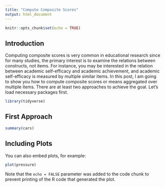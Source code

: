 ```yaml
---
title: "Compute Composite Scores"
output: html_document
---
```


```r
knitr::opts_chunk$set(echo = TRUE)
```

## Introduction

Computing composite scores is very common in educational research since for many studies, the primary interest is to examine the relations between constructs, not items. For instance, you may be interested in the relation between academic self-efficacy and academic achievement, and academic self-efficacy is measured by multiple similar items. In this post, I am going to show you how to compute composite scores or means aggregated over multiple items. There are at least two approaches to achieve the goal. Let's load necessary packages first.

```r
library(tidyverse)
```

## First Approach

```r
summary(cars)
```

## Including Plots

You can also embed plots, for example:

```r
plot(pressure)
```

Note that the `echo = FALSE` parameter was added to the code chunk to prevent printing of the R code that generated the plot.
